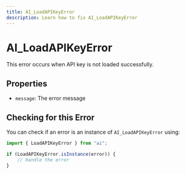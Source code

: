 ```yaml
---
title: AI_LoadAPIKeyError
description: Learn how to fix AI_LoadAPIKeyError
---
```


# AI_LoadAPIKeyError
This error occurs when API key is not loaded successfully.

## Properties
- `message`: The error message

## Checking for this Error

You can check if an error is an instance of `AI_LoadAPIKeyError` using:

```typescript
import { LoadAPIKeyError } from "ai";

if (LoadAPIKeyError.isInstance(error)) {
    // Handle the error
}
```
